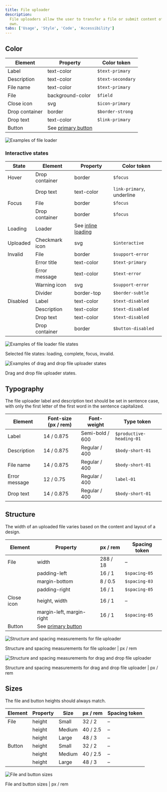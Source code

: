 ```yaml
---
title: File uploader
description:
  File uploaders allow the user to transfer a file or submit content of their
  own.
tabs: ['Usage', 'Style', 'Code', 'Accessibility']
---
```


## Color

| Element        | Property                                                                                        | Color token       |
| -------------- | ----------------------------------------------------------------------------------------------- | ----------------- |
| Label          | text-color                                                                                      | `$text-primary`   |
| Description    | text-color                                                                                      | `$text-secondary` |
| File name      | text-color                                                                                      | `$text-primary`   |
| File           | background-color                                                                                | `$field`          |
| Close icon     | svg                                                                                             | `$icon-primary`   |
| Drop container | border                                                                                          | `$border-strong`  |
| Drop text      | text-color                                                                                      | `$link-primary`   |
| Button         | See [primary button](https://www.carbondesignsystem.com/components/button/style#primary-button) |                   |

<Row>
<Column colLg={8}>

![Examples of file loader](images/file-uploader-style-1.png)

</Column>
</Row>

### Interactive states

| State    | Element        | Property                                                                                       | Color token               |
| -------- | -------------- | ---------------------------------------------------------------------------------------------- | ------------------------- |
| Hover    | Drop container | border                                                                                         | `$focus`                  |
|          | Drop text      | text-color                                                                                     | `link-primary`, underline |
| Focus    | File           | border                                                                                         | `$focus`                  |
|          | Drop container | border                                                                                         | `$focus`                  |
| Loading  | Loader         | See [inline loading](https://www.carbondesignsystem.com/components/inline-loading/style#color) |                           |
| Uploaded | Checkmark icon | svg                                                                                            | `$interactive`            |
| Invalid  | File           | border                                                                                         | `$support-error`          |
|          | Error title    | text-color                                                                                     | `$text-primary`           |
|          | Error message  | text-color                                                                                     | `$text-error`             |
|          | Warning icon   | svg                                                                                            | `$support-error`          |
|          | Divider        | border-top                                                                                     | `$border-subtle`          |
| Disabled | Label          | text-color                                                                                     | `$text-disabled`          |
|          | Description    | text-color                                                                                     | `$text-disabled`          |
|          | Drop text      | text-color                                                                                     | `$text-disabled`          |
|          | Drop container | border                                                                                         | `$button-disabled`        |

<Row>
<Column colLg={8}>

![Examples of file loader file states](images/file-uploader-style-2.png)

</Column>
</Row>

<Caption>Selected file states: loading, complete, focus, invalid.</Caption>

<Row>
<Column colLg={8}>

![Examples of drag and drop file uploader states](images/file-uploader-style-3.png)

</Column>
</Row>

<Caption>Drag and drop file uploader states.</Caption>

## Typography

The file uploader label and description text should be set in sentence case,
with only the first letter of the first word in the sentence capitalized.

| Element       | Font-size (px / rem) | Font-weight     | Type token               |
| ------------- | -------------------- | --------------- | ------------------------ |
| Label         | 14 / 0.875           | Semi-bold / 600 | `$productive-heading-01` |
| Description   | 14 / 0.875           | Regular / 400   | `$body-short-01`         |
| File name     | 14 / 0.875           | Regular / 400   | `$body-short-01`         |
| Error message | 12 / 0.75            | Regular / 400   | `label-01`               |
| Drop text     | 14 / 0.875           | Regular / 400   | `$body-short-01`         |

## Structure

The width of an uploaded file varies based on the content and layout of a
design.

| Element    | Property                                                                                   | px / rem | Spacing token |
| ---------- | ------------------------------------------------------------------------------------------ | -------- | ------------- |
| File       | width                                                                                      | 288 / 18 | –             |
|            | padding-left                                                                               | 16 / 1   | `$spacing-05` |
|            | margin-bottom                                                                              | 8 / 0.5  | `$spacing-03` |
|            | padding-right                                                                              | 16 / 1   | `$spacing-05` |
| Close icon | height, width                                                                              | 16 / 1   | –             |
|            | margin-left, margin-right                                                                  | 16 / 1   | `$spacing-05` |
| Button     | See [primary button](https://www.carbondesignsystem.com/components/button/style#structure) |          |               |

<div className="image--fixed">

![Structure and spacing measurements for file uploader](images/file-uploader-style-4.png)

</div>

<Caption>
  Structure and spacing measurements for file uploader | px / rem
</Caption>

<div className="image--fixed">

![Structure and spacing measurements for drag and drop file uploader](images/file-uploader-style-5.png)

</div>

<Caption>
  Structure and spacing measurements for drag and drop file uploader | px / rem
</Caption>

## Sizes

The file and button heights should always match.

| Element | Property | Size   | px / rem | Spacing token |
| ------- | -------- | ------ | -------- | ------------- |
| File    | height   | Small  | 32 / 2   | –             |
|         | height   | Medium | 40 / 2.5 | –             |
|         | height   | Large  | 48 / 3   | –             |
| Button  | height   | Small  | 32 / 2   | –             |
|         | height   | Medium | 40 / 2.5 | –             |
|         | height   | Large  | 48 / 3   | –             |

<div className="image--fixed">

![File and button sizes](images/file-uploader-style-6.png)

</div>

<Caption>File and button sizes | px / rem</Caption>
